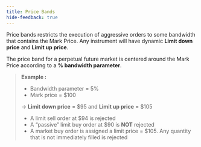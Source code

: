 ```yaml
---
title: Price Bands
hide-feedback: true
---
```

Price bands restricts the execution of aggressive orders to some bandwidth that contains the Mark Price. Any instrument will have dynamic **Limit down price** and **Limit up price**.

The price band for a perpetual future market is centered around the Mark Price according to a **% bandwidth parameter**.

> **Example :**
>
> * Bandwidth parameter = 5%
> * Mark price = $100
>
> → **Limit down price** = \$95 and **Limit up price** = \$105
>
> * A limit sell order at \$94 is rejected
> * A “passive” limit buy order at \$90 is **NOT** rejected
> * A market buy order is assigned a limit price = \$105. Any quantity that is not immediately filled is rejected
